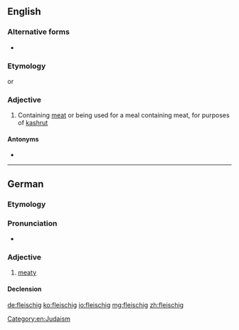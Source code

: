 ==English==
===Alternative forms===
* {{l/en|fleishig}}

===Etymology===
{{etyl|yi|en}} {{term|פֿליישיק|tr=fleishik|lang=yi}} or {{etyl|de|en}} {{term|fleischig||meaty|lang=de}}

===Adjective===
{{en-adj|-}}

# Containing [[meat]] or being used for a meal containing meat, for purposes of [[kashrut]]

====Antonyms====
* {{l/en|milchig}}

[[Category:en:Judaism]]

----

==German==

===Etymology===
{{suffix|Fleisch|gloss1=meat|ig|gloss2=-y|lang=de}}

===Pronunciation===
* {{IPA|/ˈflaɪ̯ʃɪç/|lang=de}}

===Adjective===
{{de-adj|fleischiger|fleischigsten}}

# [[meaty]]

====Declension====
{{de-decl-adj|fleischig|fleischiger|fleischigst}}

[[de:fleischig]]
[[ko:fleischig]]
[[io:fleischig]]
[[mg:fleischig]]
[[zh:fleischig]]